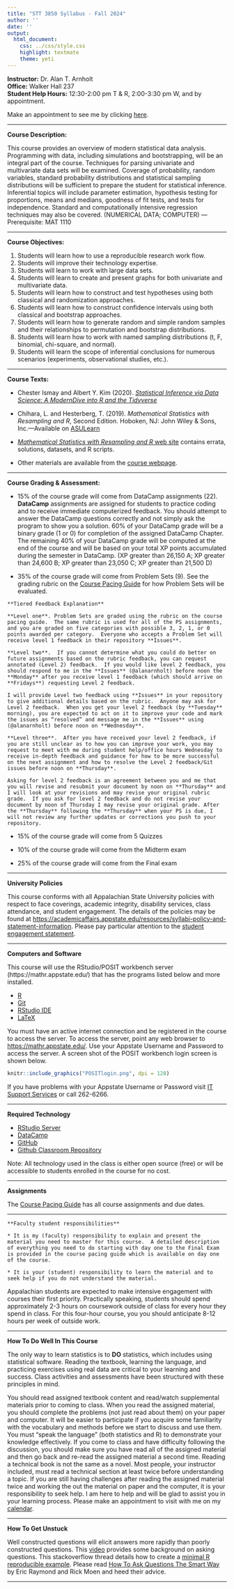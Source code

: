 ```yaml
---
title: "STT 3850 Syllabus - Fall 2024"
author: ''
date: ''
output:
  html_document:
    css: ../css/style.css
    highlight: textmate
    theme: yeti
---
```


**Instructor:**  Dr. Alan T. Arnholt    
**Office:** Walker Hall 237      
**Student Help Hours:** 12:30-2:00 pm T & R, 2:00-3:30 pm W, and by appointment.

Make an appointment to see me by clicking [here](https://calendar.app.google/2UnDLo1n8SBobRv5A).

_________

**Course Description:**  

This course provides an overview of modern statistical data analysis. Programming with data, including simulations and bootstrapping, will be an integral part of the course. Techniques for parsing univariate and multivariate data sets will be examined. Coverage of probability, random variables, standard probability distributions and statistical sampling distributions will be sufficient to prepare the student for statistical inference. Inferential topics will include parameter estimation, hypothesis testing for proportions, means and medians, goodness of fit tests, and tests for independence. Standard and computationally intensive regression techniques may also be covered. (NUMERICAL DATA; COMPUTER) — Prerequisite: MAT 1110

_______

**Course Objectives:**

1. Students will learn how to use a reproducible research work flow.
2. Students will improve their technology expertise.
3. Students will learn to work with large data sets.
4. Students will learn to create and present graphs for both univariate and multivariate data.
5. Students will learn how to construct and test hypotheses using both classical and randomization approaches.
6. Students will learn how to construct confidence intervals using both classical and bootstrap approaches.
7. Students will learn how to generate random and simple random samples and their relationships to permutation and bootstrap distributions.
8. Students will learn how to work with named sampling distributions (t, F, binomial, chi-square, and normal).
9. Students will learn the scope of inferential conclusions for numerous scenarios (experiments, observational studies, etc.).

__________

**Course Texts:**

* Chester Ismay and Albert Y. Kim (2020). [_Statistical Inference via Data Science: A ModernDive into R and the Tidyverse _](htpps://moderndive.com)

* Chihara, L. and Hesterberg, T. (2019). _Mathematical Statistics with Resampling and R_, Second Edition. Hoboken, NJ: John Wiley & Sons, Inc.---Available on [ASULearn](https://asulearn.appstate.edu/course/view.php?id=177490)

* [_Mathematical Statistics with Resampling and R_ web site](https://sites.google.com/site/chiharahesterberg/home) contains errata, solutions, datasets, and R scripts. 

* Other materials are available from the [course webpage](https://alanarnholt.github.io/STT3850/).

________

**Course Grading & Assessment:**

* 15% of the course grade will come from DataCamp assignments (22).  **DataCamp** assignments are assigned for students to practice coding and to receive immediate computerized feedback.  You should attempt to answer the DataCamp questions correctly and not simply ask the program to show you a solution. 60% of your DataCamp grade will be a binary grade (1 or 0) for completion of the assigned DataCamp Chapter.  The remaining 40% of your DataCamp grade will be computed at the end of the course and will be based on your total XP points accumulated during the semester in DataCamp.  (XP greater than 26,150 A; XP greater than 24,600 B; XP greater than 23,050 C; XP greater than 21,500 D) 

* 35% of the course grade will come from Problem Sets (9).  See the grading rubric on the [Course Pacing Guide](../CoursePacing/CoursePacingF2024.html) for how Problem Sets will be evaluated.

```block
**Tiered Feedback Explanation**

**Level one**. Problem Sets are graded using the rubric on the course pacing guide.  The same rubric is used for all of the PS assignments, and you are graded on five categories with possible 3, 2, 1, or 0 points awarded per category.  Everyone who accepts a Problem Set will receive level 1 feedback in their repository **Issues**.  

**Level two**.  If you cannot determine what you could do better on future assignments based on the rubric feedback, you can request annotated (Level 2) feedback.  If you would like level 2 feedback, you should respond to me in the **Issues** (@alanarnholt) before noon the **Monday** after you receive level 1 feedback (which should arrive on **Fridays**) requesting Level 2 feedback. 

I will provide Level two feedback using **Issues** in your repository to give additional details based on the rubric.  Anyone may ask for Level 2 feedback.  When you get your level 2 feedback (by **Tuesday** morning), you are expected to act on it to improve your code and mark the issues as “resolved” and message me in the **Issues** using (@alanarnholt) before noon on **Wednesday**.

**Level three**.  After you have received your level 2 feedback, if you are still unclear as to how you can improve your work, you may request to meet with me during student help/office hours Wednesday to receive in-depth feedback and guidance for how to be more successful on the next assignment and how to resolve the Level 2 feedback/Git issues before noon on **Thursday**.

Asking for level 2 feedback is an agreement between you and me that you will revise and resubmit your document by noon on **Thursday** and I will look at your revisions and may revise your original rubric grade.  If you ask for level 2 feedback and do not revise your document by noon of Thursday I may revise your original grade. After the **Thursday** following the **Thursday** when your PS is due, I will not review any further updates or corrections you push to your repository.
```

* 15% of the course grade will come from 5 Quizzes

* 10% of the course grade will come from the Midterm exam

* 25% of the course grade will come from the Final exam

________

**University Policies**

This course conforms with all Appalachian State University policies with respect to face coverings, academic integrity, disability services, class attendance, and student engagement.  The details of the policies may be found at <https://academicaffairs.appstate.edu/resources/syllabi-policy-and-statement-information>.  Please pay particular attention to the [student engagement statement](https://academicaffairs.appstate.edu/sites/academicaffairs.appstate.edu/files/gerber_resolution_student_workload_removed_approved_statement_per_mmccoughy_and_sedwards.pdf).

________

**Computers and Software**

This course will use the RStudio/POSIT workbench server  (https://mathr.appstate.edu/) that has the programs listed below and more installed.

* [R](https://cran.r-project.org) 
* [Git](https://git-scm.com/downloads) 
* [RStudio IDE](https://posit.co/downloads/)
* [LaTeX](https://www.ctan.org/starter)

You must have an active internet connection and be registered in the course to access the server. To access the server, point any web browser to <https://mathr.appstate.edu/>.  Use your Appstate Username and Password to access the server.  A screen shot of the POSIT workbench login screen is shown below.


```r
knitr::include_graphics("POSITlogin.png", dpi = 128)
```

If you have problems with your Appstate Username or Password visit [IT Support Services](http://support.appstate.edu/) or call 262-6266.

__________

**Required Technology**

* [RStudio Server](https://mathr.math.appstate.edu/)
* [DataCamp](https://www.datacamp.com/)
* [GitHub](https://github.com/)
* [Github Classroom Repository](https://github.com/STT3850-Sp24)


Note: All technology used in the class is either open source (free) or will be accessible to students enrolled in the course for no cost.

___________

**Assignments**

The [Course Pacing Guide](../CoursePacing/CoursePacingF2024.html) has all course assignments and due dates.

____________

```block
**Faculty student responsibilities**

* It is my (faculty) responsibility to explain and present the material you need to master for this course.  A detailed description of everything you need to do starting with day one to the Final Exam is provided in the course pacing guide which is available on day one of the course.

* It is your (student) responsibility to learn the material and to seek help if you do not understand the material.  
```

Appalachian students are expected to make intensive engagement with courses their first priority. Practically speaking, students should spend approximately 2-3 hours on coursework outside of class for every hour they spend in class. For this four-hour course, you you should anticipate 8-12 hours per week of outside work.

________________

**How To Do Well In This Course**

The only way to learn statistics is to **DO** statistics, which includes using statistical software. Reading the textbook, learning the language, and practicing exercises using real data are critical to your learning and success. Class activities and assessments have been structured with these principles in mind.


You should read assigned textbook content and read/watch supplemental materials prior to coming to class.  When you read the assigned material, you should complete the problems (not just read about them) on your paper and computer. It will be easier to participate if you acquire some familiarity with the vocabulary and methods before we start to discuss and use them. You must “speak the language” (both statistics and R) to demonstrate your knowledge effectively.  If you come to class and have difficulty following the discussion, you should make sure you have read all of the assigned material and then go back and re-read the assigned material a second time.  Reading a technical book is not the same as a novel.  Most people, your instructor included, must read a technical section at least twice before understanding a topic.  If you are still having challenges after reading the assigned material twice and working the out the material on paper and the computer, it is your responsibility to seek help.  I am here to help and will be glad to assist you in your learning process.  Please make an appointment to visit with me on my [calendar](https://calendar.app.google/FS1gx8qdFUkN6Z9Y8). 


_____________________________________________

**How To Get Unstuck**

Well constructed questions will elicit answers more rapidly than poorly constructed questions.  This [video](https://www.youtube.com/watch?v=ZFaWxxzouCY&list=PLjTlxb-wKvXNSDfcKPFH2gzHGyjpeCZmJ&index=3) provides some background on asking questions.  This stackoverflow thread details how to create a [minimal R reproducible example](http://stackoverflow.com/questions/5963269/how-to-make-a-great-r-reproducible-example/5963610#5963610). Please read [How To Ask Questions The Smart Way](http://www.catb.org/~esr/faqs/smart-questions.html) by Eric Raymond and Rick Moen and heed their advice.

____________